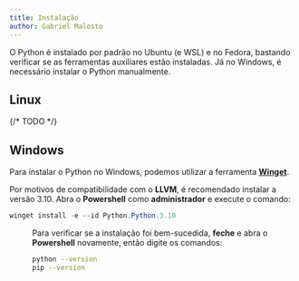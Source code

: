 ```yaml
---
title: Instalação
author: Gabriel Malosto
---
```




O Python é instalado por padrão no Ubuntu (e WSL) e no Fedora, bastando verificar se as ferramentas auxiliares estão instaladas.
Já no Windows, é necessário instalar o Python manualmente.

## Linux

{/* TODO */}

## Windows

Para instalar o Python no Windows, podemos utilizar a ferramenta [**Winget**](https://winget.run/pkg/Python/Python.3.10).

Por motivos de compatibilidade com o **LLVM**, é recomendado instalar a versão 3.10.
Abra o **Powershell** como **administrador** e execute o comando:

```powershell
winget install -e --id Python.Python.3.10
```

<Figure
  caption="Instalação do Python para Windows."
  images={[
    {
      src: installing,
      alt: "Terminal com o PowerShell, em que se executa o comando para instalar o Python.",
    },
  ]}
/>

Para verificar se a instalação foi bem-sucedida, **feche** e abra o **Powershell** novamente, então digite os comandos:

```bash
python --version
pip --version
```

<Figure
  caption="Verificando se a instalação do Python foi bem-sucedida."
  images={[
    {
      src: testingInstallation,
      alt: "Terminal com o PowerShell, em que se verifica a versão do Python e do pip.",
    },
  ]}
/>
